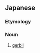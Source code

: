 ==Japanese==
{{DEFAULTSORT:あれちねずみ}}
{{wikipedia|lang=ja|アレチネズミ亜科}}
{{ja-kanjitab|あれ|ち|ねずみ|yomi=k}}

===Etymology===
{{compound|ja|荒地|鼠|tr1=arechi|t1=[[wasteland]]|tr2=nezumi|t2=[[rat]]; [[mouse]]}}

===Noun===
{{ja-noun|あれちねずみ|アレチネズミ}}

#  [[gerbil]]

{{C|ja|Rodents}}